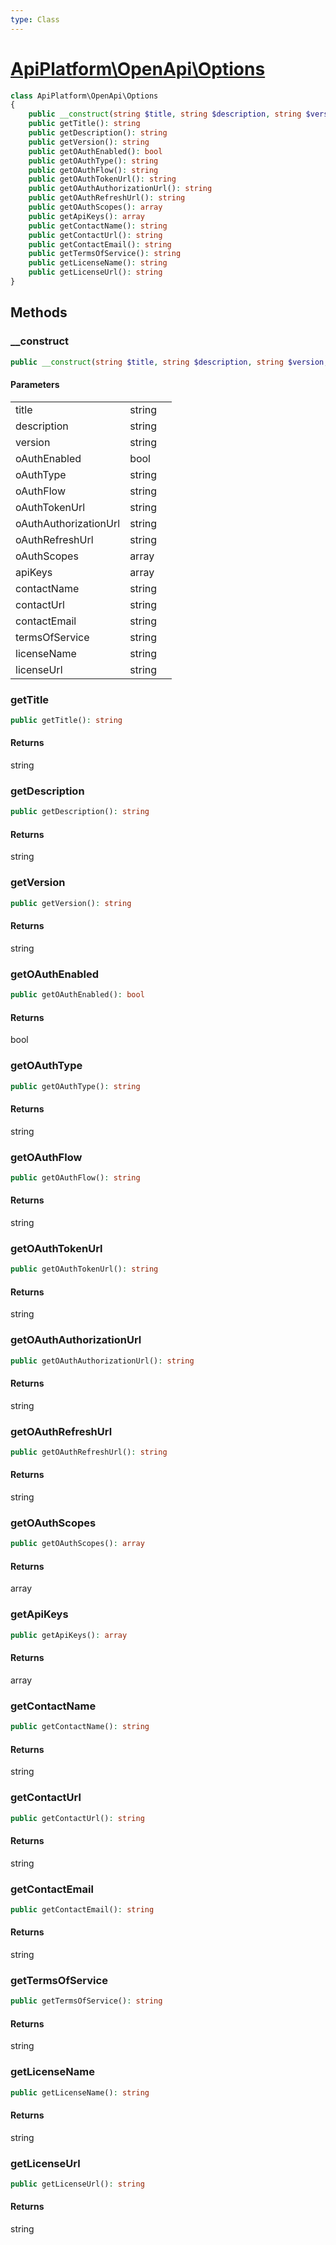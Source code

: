 ```yaml
---
type: Class
---
```


# [ApiPlatform\OpenApi\Options](/docs/vmain/reference/OpenApi/Options)



```php
class ApiPlatform\OpenApi\Options
{
    public __construct(string $title, string $description, string $version, bool $oAuthEnabled, null|string $oAuthType, null|string $oAuthFlow, null|string $oAuthTokenUrl, null|string $oAuthAuthorizationUrl, null|string $oAuthRefreshUrl, array $oAuthScopes, array $apiKeys, null|string $contactName, null|string $contactUrl, null|string $contactEmail, null|string $termsOfService, null|string $licenseName, null|string $licenseUrl)
    public getTitle(): string
    public getDescription(): string
    public getVersion(): string
    public getOAuthEnabled(): bool
    public getOAuthType(): string
    public getOAuthFlow(): string
    public getOAuthTokenUrl(): string
    public getOAuthAuthorizationUrl(): string
    public getOAuthRefreshUrl(): string
    public getOAuthScopes(): array
    public getApiKeys(): array
    public getContactName(): string
    public getContactUrl(): string
    public getContactEmail(): string
    public getTermsOfService(): string
    public getLicenseName(): string
    public getLicenseUrl(): string
}
```
## Methods

### __construct



```php
public __construct(string $title, string $description, string $version, bool $oAuthEnabled, null|string $oAuthType, null|string $oAuthFlow, null|string $oAuthTokenUrl, null|string $oAuthAuthorizationUrl, null|string $oAuthRefreshUrl, array $oAuthScopes, array $apiKeys, null|string $contactName, null|string $contactUrl, null|string $contactEmail, null|string $termsOfService, null|string $licenseName, null|string $licenseUrl)
```

#### Parameters

<table><tbody>
<tr><td>title</td><td>string</td><td></td></tr><tr><td>description</td><td>string</td><td></td></tr><tr><td>version</td><td>string</td><td></td></tr><tr><td>oAuthEnabled</td><td>bool</td><td></td></tr><tr><td>oAuthType</td><td>string</td><td></td></tr><tr><td>oAuthFlow</td><td>string</td><td></td></tr><tr><td>oAuthTokenUrl</td><td>string</td><td></td></tr><tr><td>oAuthAuthorizationUrl</td><td>string</td><td></td></tr><tr><td>oAuthRefreshUrl</td><td>string</td><td></td></tr><tr><td>oAuthScopes</td><td>array</td><td></td></tr><tr><td>apiKeys</td><td>array</td><td></td></tr><tr><td>contactName</td><td>string</td><td></td></tr><tr><td>contactUrl</td><td>string</td><td></td></tr><tr><td>contactEmail</td><td>string</td><td></td></tr><tr><td>termsOfService</td><td>string</td><td></td></tr><tr><td>licenseName</td><td>string</td><td></td></tr><tr><td>licenseUrl</td><td>string</td><td></td></tr>
</tbody>
</table>

### getTitle



```php
public getTitle(): string
```

#### Returns

string

### getDescription



```php
public getDescription(): string
```

#### Returns

string

### getVersion



```php
public getVersion(): string
```

#### Returns

string

### getOAuthEnabled



```php
public getOAuthEnabled(): bool
```

#### Returns

bool

### getOAuthType



```php
public getOAuthType(): string
```

#### Returns

string

### getOAuthFlow



```php
public getOAuthFlow(): string
```

#### Returns

string

### getOAuthTokenUrl



```php
public getOAuthTokenUrl(): string
```

#### Returns

string

### getOAuthAuthorizationUrl



```php
public getOAuthAuthorizationUrl(): string
```

#### Returns

string

### getOAuthRefreshUrl



```php
public getOAuthRefreshUrl(): string
```

#### Returns

string

### getOAuthScopes



```php
public getOAuthScopes(): array
```

#### Returns

array

### getApiKeys



```php
public getApiKeys(): array
```

#### Returns

array

### getContactName



```php
public getContactName(): string
```

#### Returns

string

### getContactUrl



```php
public getContactUrl(): string
```

#### Returns

string

### getContactEmail



```php
public getContactEmail(): string
```

#### Returns

string

### getTermsOfService



```php
public getTermsOfService(): string
```

#### Returns

string

### getLicenseName



```php
public getLicenseName(): string
```

#### Returns

string

### getLicenseUrl



```php
public getLicenseUrl(): string
```

#### Returns

string
